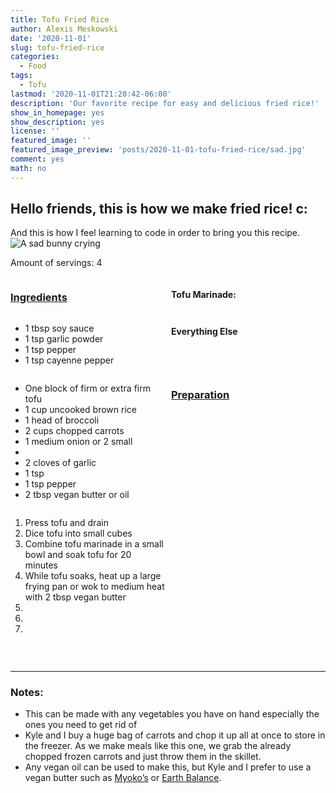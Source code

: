 ```yaml
---
title: Tofu Fried Rice
author: Alexis Meskowski
date: '2020-11-01'
slug: tofu-fried-rice
categories:
  - Food
tags:
  - Tofu
lastmod: '2020-11-01T21:20:42-06:00'
description: 'Our favorite recipe for easy and delicious fried rice!'
show_in_homepage: yes
show_description: yes
license: ''
featured_image: ''
featured_image_preview: 'posts/2020-11-01-tofu-fried-rice/sad.jpg' 
comment: yes
math: no
---
```


## Hello friends, this is how we make fried rice! c:

<!-- featured_image_preview is 780x234 -->

And this is how I feel learning to code in order to bring you this recipe.
![A sad bunny crying](sad.jpg)


Amount of servings: 4

:::: {style="display: grid; grid-template-columns: 1fr 1fr; grid-column-gap: 10px;"}

::: {}

### <u>Ingredients</u>

#### Tofu Marinade:

- 1 tbsp soy sauce
- 1 tsp garlic powder
- 1 tsp pepper
- 1 tsp cayenne pepper

#### Everything Else

- One block of firm or extra firm tofu
- 1 cup uncooked brown rice
- 1 head of broccoli
- 2 cups chopped carrots
- 1 medium onion or 2 small
- 
- 2 cloves of garlic
- 1 tsp 
- 1 tsp pepper
- 2 tbsp vegan butter or oil

::: 

::: {}

### <u>Preparation</u> 

1. Press tofu and drain
2. Dice tofu into small cubes
3. Combine tofu marinade in a small bowl and soak tofu for 20 minutes
4. While tofu soaks, heat up a large frying pan or wok to medium heat with 2 tbsp vegan butter
5. 
6.
7.

:::

::::

<br>

---

### Notes:

- This can be made with any vegetables you have on hand especially the ones you need to get rid of
- Kyle and I buy a huge bag of carrots and chop it up all at once to store in the freezer. As we make meals like this one, we grab the already chopped frozen carrots and just throw them in the skillet. 
- Any vegan oil can be used to make this, but Kyle and I prefer to use a vegan butter such as [Myoko's](https://miyokos.com/collections/vegan-butter){target="_blank"} or [Earth Balance](https://earthbalancenatural.com/spreads/original-buttery-spread){target="_blank"}.

<!-- hex color for the top of the page is a pale teal, #2aa198a1 -->